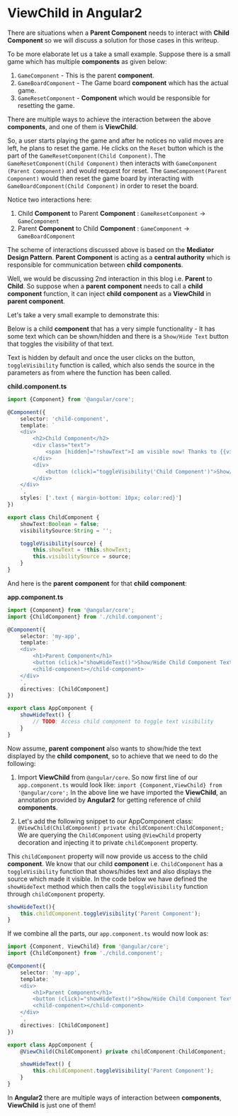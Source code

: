 # ViewChild in Angular2

There are situations when a **Parent Component** needs to interact with **Child Component** so we will discuss a solution for 
those cases in this writeup.

To be more elaborate let us a take a small example. Suppose there is a small game which has multiple **components** as given below:

1. `GameComponent` - This is the parent **component**.
2. `GameBoardComponent` - The Game board **component** which has the actual game.
3. `GameResetComponent` - **Component** which would be responsible for resetting the game.

There are multiple ways to achieve the interaction between the above **components**, and one of them is **ViewChild**.

So, a user starts playing the game and after he notices no valid moves are left, he plans to reset the game. He clicks on the `Reset` 
button which is the part of the `GameResetComponent(Child Component)`. The `GameResetComponent(Child Component)` then 
interacts with `GameComponent (Parent Component)` and would request for reset. The `GameComponent(Parent Component)` would 
then reset the game board by interacting with `GameBoardComponent(Child Component)` in order to reset the board.

Notice two interactions here:

1. Child **Component** to Parent **Component** : `GameResetComponent` -> `GameComponent`
2. Parent **Component** to Child **Component** : `GameComponent` -> `GameBoardComponent`

The scheme of interactions discussed above is based on the **Mediator Design Pattern**. **Parent** **Component** is acting as a 
**central authority** which is responsible for communication between **child** **components**.

Well, we would be discussing 2nd interaction in this blog i.e. **Parent** to **Child**. So suppose when a **parent** **component** needs 
to call a **child** **component** function, it can inject **child** **component** as a **ViewChild** in **parent component**.

Let's take a very small example to demonstrate this:

Below is a child **component** that has a very simple functionality - It has some text which can be shown/hidden and there is a `Show/Hide Text` 
button that toggles the visibility of that text.

Text is hidden by default and once the user clicks on the button, `toggleVisibility` function is called, which also sends the source in the 
parameters as from where the function has been called.

**child.component.ts**
```TypeScript
import {Component} from '@angular/core';

@Component({
    selector: 'child-component',
    template: `
    <div>
        <h2>Child Component</h2>
        <div class="text">
            <span [hidden]="!showText">I am visible now! Thanks to {{visibilitySource}}</span>
        </div>
        <div>
            <button (click)="toggleVisibility('Child Component')">Show/Hide Text</button>
        </div>
    </div>
    `,
    styles: ['.text { margin-bottom: 10px; color:red}']
})

export class ChildComponent {
    showText:Boolean = false;
    visibilitySource:String = '';

    toggleVisibility(source) {
        this.showText = !this.showText;
        this.visibilitySource = source;
    }
}
```

And here is the **parent** **component** for that **child** **component**:

**app.component.ts**
```TypeScript
import {Component} from '@angular/core';
import {ChildComponent} from './child.component';

@Component({
    selector: 'my-app',
    template: `
    <div>
        <h1>Parent Component</h1>
        <button (click)="showHideText()">Show/Hide Child Component Text</button>
        <child-component></child-component>
    </div>
    `,
    directives: [ChildComponent]
})

export class AppComponent {
    showHideText() {
        // TODO: Access child component to toggle text visibility
    }
}
```

Now assume, **parent** **component** also wants to show/hide the text displayed by the **child** **component**, so to achieve that we need to do 
the following:

1. Import **ViewChild** from `@angular/core`. So now first line of our `app.component.ts` would look like:
    `import {Component,ViewChild} from '@angular/core';`
    In the above line we have imported the **ViewChild**, an annotation provided by **Angular2** for getting reference of child **components**.

2. Let's add the following snippet to our AppComponent class:
    `@ViewChild(ChildComponent) private childComponent:ChildComponent;`
    We are querying the `ChildComponent` using `@ViewChild` property decoration and injecting it to private `childComponent` property.

This `childComponent` property will now provide us access to the child **component**. We know that our child **component** i.e. `ChildComponent` 
has a `toggleVisibility` function that shows/hides text and also displays the source which made it visible. In the code below we have 
defined the `showHideText` method which then calls the `toggleVisibility` function through `childComponent` property.

```TypeScript
showHideText(){
    this.childComponent.toggleVisibility('Parent Component');
}
```

If we combine all the parts, our `app.component.ts` would now look as:

```TypeScript
import {Component, ViewChild} from '@angular/core';
import {ChildComponent} from './child.component';

@Component({
    selector: 'my-app',
    template: `
    <div>
        <h1>Parent Component</h1>
        <button (click)="showHideText()">Show/Hide Child Component Text</button>
        <child-component></child-component>
    </div>
    `,
    directives: [ChildComponent]
})

export class AppComponent {
    @ViewChild(ChildComponent) private childComponent:ChildComponent;

    showHideText() {
        this.childComponent.toggleVisibility('Parent Component');
    }
}
```

In **Angular2** there are multiple ways of interaction between **components**, **ViewChild** is just one of them!